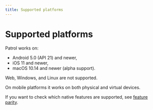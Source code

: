 ```yaml
---
title: Supported platforms
---
```


# Supported platforms

Patrol works on:

- Android 5.0 (API 21) and newer,
- iOS 11 and newer,
- macOS 10.14 and newer (alpha support).

Web, Windows, and Linux are not supported.

On mobile platforms it works on both physical and virtual devices.

If you want to check which native features are supported, see [feature parity].

[feature parity]: /feature-parity
